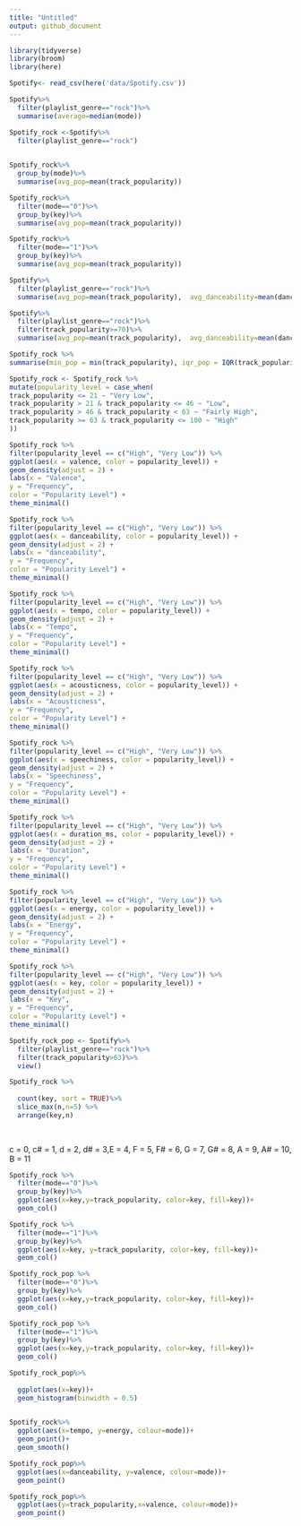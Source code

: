 ```yaml
---
title: "Untitled"
output: github_document
---
```


```r
library(tidyverse)
library(broom)
library(here)
```
```r
Spotify<- read_csv(here('data/Spotify.csv'))
```


```r
Spotify%>%
  filter(playlist_genre=="rock")%>%
  summarise(average=median(mode))
```


```r
Spotify_rock <-Spotify%>%
  filter(playlist_genre=="rock")
  
```

```r
Spotify_rock%>%
  group_by(mode)%>%
  summarise(avg_pop=mean(track_popularity))
```


```r
Spotify_rock%>%
  filter(mode=="0")%>%
  group_by(key)%>%
  summarise(avg_pop=mean(track_popularity))
```

```r
Spotify_rock%>%
  filter(mode=="1")%>%
  group_by(key)%>%
  summarise(avg_pop=mean(track_popularity))
```



```r
Spotify%>%
  filter(playlist_genre=="rock")%>%
  summarise(avg_pop=mean(track_popularity),  avg_danceability=mean(danceability), avg_energy=mean(energy), common_mode=median(mode), avg_speechiness= mean(speechiness), avg_acoustic= mean(acousticness), avg_instrumental= mean(instrumentalness), avg_liveness= mean(liveness), avg_valence= mean(valence), avg_tempo= mean(tempo), avg_length= mean(duration_ms))
```

```r
Spotify%>%
  filter(playlist_genre=="rock")%>%
  filter(track_popularity>=70)%>%
  summarise(avg_pop=mean(track_popularity),  avg_danceability=mean(danceability), avg_energy=mean(energy), common_mode=median(mode), avg_speechiness= mean(speechiness), avg_acoustic= mean(acousticness), avg_instrumental= mean(instrumentalness), avg_liveness= mean(liveness), avg_valence= mean(valence), avg_tempo= mean(tempo), avg_length= mean(duration_ms))
```

```r
Spotify_rock %>%
summarise(min_pop = min(track_popularity), iqr_pop = IQR(track_popularity), med_pop = median(track_popularity), max_pop = max(track_popularity), quantile(track_popularity))
```

```r
    
Spotify_rock <- Spotify_rock %>%
mutate(popularity_level = case_when(
track_popularity <= 21 ~ "Very Low",
track_popularity > 21 & track_popularity <= 46 ~ "Low",
track_popularity > 46 & track_popularity < 63 ~ "Fairly High",
track_popularity >= 63 & track_popularity <= 100 ~ "High"
))

```

```r
Spotify_rock %>%
filter(popularity_level == c("High", "Very Low")) %>%
ggplot(aes(x = valence, color = popularity_level)) +
geom_density(adjust = 2) +
labs(x = "Valence",
y = "Frequency",
color = "Popularity Level") +
theme_minimal()
```

```r
Spotify_rock %>%
filter(popularity_level == c("High", "Very Low")) %>%
ggplot(aes(x = danceability, color = popularity_level)) +
geom_density(adjust = 2) +
labs(x = "danceability",
y = "Frequency",
color = "Popularity Level") +
theme_minimal()
```

```r
Spotify_rock %>%
filter(popularity_level == c("High", "Very Low")) %>%
ggplot(aes(x = tempo, color = popularity_level)) +
geom_density(adjust = 2) +
labs(x = "Tempo",
y = "Frequency",
color = "Popularity Level") +
theme_minimal()
```

```r
Spotify_rock %>%
filter(popularity_level == c("High", "Very Low")) %>%
ggplot(aes(x = acousticness, color = popularity_level)) +
geom_density(adjust = 2) +
labs(x = "Acousticness",
y = "Frequency",
color = "Popularity Level") +
theme_minimal()
```


```r
Spotify_rock %>%
filter(popularity_level == c("High", "Very Low")) %>%
ggplot(aes(x = speechiness, color = popularity_level)) +
geom_density(adjust = 2) +
labs(x = "Speechiness",
y = "Frequency",
color = "Popularity Level") +
theme_minimal()
```

```r
Spotify_rock %>%
filter(popularity_level == c("High", "Very Low")) %>%
ggplot(aes(x = duration_ms, color = popularity_level)) +
geom_density(adjust = 2) +
labs(x = "Duration",
y = "Frequency",
color = "Popularity Level") +
theme_minimal()
```

```r
Spotify_rock %>%
filter(popularity_level == c("High", "Very Low")) %>%
ggplot(aes(x = energy, color = popularity_level)) +
geom_density(adjust = 2) +
labs(x = "Energy",
y = "Frequency",
color = "Popularity Level") +
theme_minimal()
```

```r
Spotify_rock %>%
filter(popularity_level == c("High", "Very Low")) %>%
ggplot(aes(x = key, color = popularity_level)) +
geom_density(adjust = 2) +
labs(x = "Key",
y = "Frequency",
color = "Popularity Level") +
theme_minimal()
```


```r
Spotify_rock_pop <- Spotify%>%
  filter(playlist_genre=="rock")%>%
  filter(track_popularity>63)%>%
  view()
```

```r
Spotify_rock %>%
  
  count(key, sort = TRUE)%>%
  slice_max(n,n=5) %>%
  arrange(key,n)
  
  
```

c = 0, c# = 1, d = 2, d# = 3,E = 4, F = 5, F# = 6, G = 7, G# = 8, A = 9, A# = 10, B = 11



```r
Spotify_rock %>%
  filter(mode=="0")%>%
  group_by(key)%>%
  ggplot(aes(x=key,y=track_popularity, color=key, fill=key))+
  geom_col()
```

```r
Spotify_rock %>%
  filter(mode=="1")%>%
  group_by(key)%>%
  ggplot(aes(x=key, y=track_popularity, color=key, fill=key))+
  geom_col()
```

```r
Spotify_rock_pop %>%
  filter(mode=="0")%>%
  group_by(key)%>%
  ggplot(aes(x=key,y=track_popularity, color=key, fill=key))+
  geom_col()
```

```r
Spotify_rock_pop %>%
  filter(mode=="1")%>%
  group_by(key)%>%
  ggplot(aes(x=key,y=track_popularity, color=key, fill=key))+
  geom_col()
```

```r
Spotify_rock_pop%>%
  
  ggplot(aes(x=key))+
  geom_histogram(binwidth = 0.5)
  
```



```r
Spotify_rock%>%
  ggplot(aes(x=tempo, y=energy, colour=mode))+
  geom_point()+
  geom_smooth()
```

```r
Spotify_rock_pop%>%
  ggplot(aes(x=danceability, y=valence, colour=mode))+
  geom_point()
```

```r
Spotify_rock_pop%>%
  ggplot(aes(y=track_popularity,x=valence, colour=mode))+
  geom_point()

```




